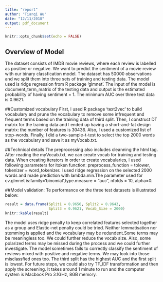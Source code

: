 ```yaml
---
title: "report"
author: "Tianqi Wu"
date: "12/11/2018"
output: pdf_document
---
```


```r
knitr::opts_chunk$set(echo = FALSE)
```

## Overview of Model
The dataset consists of IMDB movie reviews, where each review is labelled as positive or negative. We want to predict the sentiment of a movie review with our binary classfication model. The dataset has 50000 observations and we split them into three sets of training and testing data. The model used is ridge regression from R package 'glmnet'. The input of the model is document_term_matrix of the testing data and output is the estimated probability of having sentiment = 1. The minimum AUC over three test data is 0.9621.

##Customized vocabulary
First, I used R package 'text2vec' to build vocabulary and prune the vocabulary to remove some infrequent and frequent terms based on the training data of third split. Then, I construct DT matrix for the training data and I ended up having a short-and-fat design matrix: the number of features is 30436. Also, I used a customized list of stop-words. Finally, I did a two-sample-t-test to select the top 2000 words as the vocabulary and save it as myVocab.txt.

##Technical details
The preprocessing also includes cleanning the html tag. After reading the myVocab.txt, we can create vocab for training and testing data. When  creating iterators in order to create vocabularies, I used following parameters for itoken function: preprocess_function = tolower, tokenizer = word_tokenizer. 
I used ridge regression on the selected 2000 words and made prediction with lambda.min.The parameter used for cv.glmnet is:family='binomial',type.measure = "auc", nfolds = 10, alpha=0.

##Model validation:
Te performance on the three test datasets is illustrated below:
```r
result = data.frame(Split1 = 0.9656, Split2 = 0.9643, 
                    Split3 = 0.9621, Vocab_Size = 2000)
knitr::kable(result)
```

The model uses ridge penalty to keep correlated features selected together as a group and Elastic-net penalty could be tried. Neither lemmatisation nor stemming is applied and the vocabulary may be redundent.Some terms may be meaningless too. We could further reduce the vocab size. Also, some polarized terms may be missed during the process and we could further investigate. The model sometimes fails to correctly classify the sentiment of reviews mixed with positive and negative terms. We may look into those misclassfied ones too. The third split has the highest AUC and the first split is lowest. For future steps, we could also try TF_IDF transformation and then apply the screening. 
It takes around 1 minute to run and the computer system is Macbook Pro 3.1GHz, 8GB memory.

